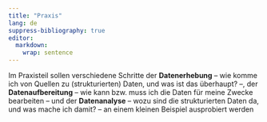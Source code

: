 ```yaml
---
title: "Praxis"
lang: de
suppress-bibliography: true
editor: 
  markdown: 
    wrap: sentence
---
```


Im Praxisteil sollen verschiedene Schritte der **Datenerhebung** -- wie komme ich von Quellen zu (strukturierten) Daten, und was ist das überhaupt?
--, der **Datenaufbereitung** -- wie kann bzw. muss ich die Daten für meine Zwecke bearbeiten -- und der **Datenanalyse** -- wozu sind die strukturierten Daten da, und was mache ich damit?
-- an einem kleinen Beispiel ausprobiert werden

``` R
```
